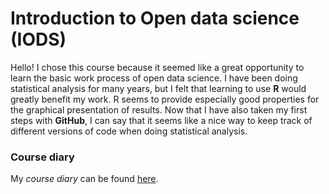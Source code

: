 
# Introduction to Open data science (IODS)

Hello! I chose this course because it seemed like a great opportunity to learn the basic work process of open data science. I have been doing statistical analysis for many years, but I felt that learning to use **R** would greatly benefit my work. R seems to provide especially good properties for the graphical presentation of results. Now that I have also taken my first steps with **GitHub**, I can say that it seems like a nice way to keep track of different versions of code when doing statistical analysis.

### Course diary

My *course diary* can be found [here](https://jannemik.github.io/IODS-project/).